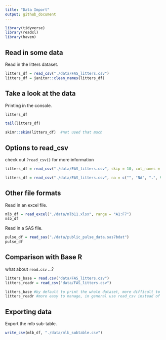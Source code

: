 ```yaml
---
title: "Data Import"
output: github_document
---
```


```r
library(tidyverse)
library(readxl)
library(haven)
```

## Read in some data

Read in the litters dataset.

```r
litters_df = read_csv("./data/FAS_litters.csv")
litters_df = janitor::clean_names(litters_df)
```


## Take a look at the data

Printing in the console.

```r
litters_df
```

```r
tail(litters_df)
```

```r
skimr::skim(litters_df)  #not used that much
```


## Options to read_csv

check out `?read_csv()` for more information

```r
litters_df = read_csv("./data/FAS_litters.csv", skip = 10, col_names = FALSE) #used when the dataset's first row is not column names

litters_df = read_csv("./data/FAS_litters.csv", na = c("", "NA", ".", 999)) #see missing values
```

## Other file formats

Read in an excel file.

```r
mlb_df = read_excel("./data/mlb11.xlsx", range = "A1:F7")
mlb_df 
```


Read in a SAS file.

```r
pulse_df = read_sas("./data/public_pulse_data.sas7bdat")
pulse_df
```


## Comparison with Base R

what about `read.csv` ...?

```r
litters_base = read.csv("data/FAS_litters.csv") 
litters_readr = read_csv("data/FAS_litters.csv") 

litters_base #by default to print the whole dataset, more difficult to look at
litters_readr #more easy to manage, in general use read_csv instead of read.csv
```


## Exporting data

Export the mlb sub-table.

```r
write_csv(mlb_df, "./data/mlb_subtable.csv")
```




